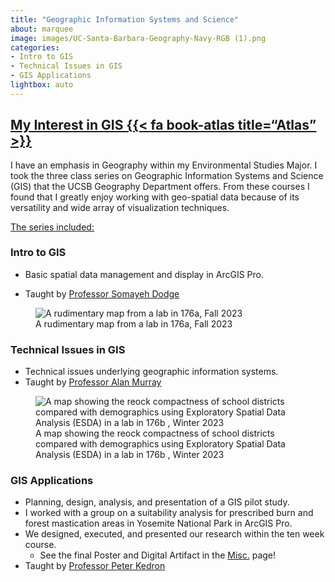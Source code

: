```yaml
---
title: "Geographic Information Systems and Science"
about: marquee
image: images/UC-Santa-Barbara-Geography-Navy-RGB (1).png
categories:
- Intro to GIS
- Technical Issues in GIS
- GIS Applications
lightbox: auto
---
```


## [My Interest in GIS [{{< fa book-atlas title="Atlas" >}}](https://www.esri.com/en-us/what-is-gis/overview#:~:text=GIS%20connects%20data%20to%20a,science%20and%20almost%20every%20industry.)]{.underline}

I have an emphasis in Geography within my Environmental Studies Major. I took the three class series on Geographic Information Systems and Science (GIS) that the UCSB Geography Department offers. From these courses I found that I greatly enjoy working with geo-spatial data because of its versatility and wide array of visualization techniques.

[The series included:]{.underline}

### **Intro to GIS**

-   Basic spatial data management and display in ArcGIS Pro.

-   Taught by [Professor Somayeh Dodge](https://somayehdodge.info/)

![A rudimentary map from a lab in 176a, Fall 2023](images/176a.png){group="GIS"}

### **Technical Issues in GIS**

-   Technical issues underlying geographic information systems.
-   Taught by [Professor Alan Murray](https://www.geog.ucsb.edu/people/faculty/alan-murray)

![A map showing the reock compactness of school districts compared with demographics using Exploratory Spatial Data Analysis (ESDA) in a lab in 176b , Winter 2023](images/176b.png){group="GIS"}

### **GIS Applications**

-   Planning, design, analysis, and presentation of a GIS pilot study.
-   I worked with a group on a suitability analysis for prescribed burn and forest mastication areas in Yosemite National Park in ArcGIS Pro.
-   We designed, executed, and presented our research within the ten week course.
    -   See the final Poster and Digital Artifact in the [Misc.](https://dtfrees.github.io/posts/2024-06-03-GEOG-176C/) page!
-   Taught by [Professor Peter Kedron](https://peterkedron.com/)
